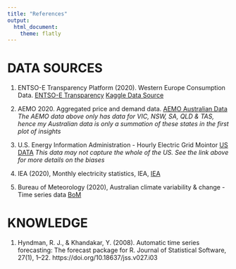 ```yaml
---
title: "References"
output: 
  html_document:
    theme: flatly
---
```


# DATA SOURCES

1. ENTSO-E Transparency Platform (2020). Western Europe Consumption Data. [ENTSO-E Transparency](https://transparency.entsoe.eu/)
[Kaggle Data Source](https://www.kaggle.com/francoisraucent/western-europe-power-consumption?select=it.csv)

2. AEMO 2020. Aggregated price and demand data. [AEMO Australian Data](https://aemo.com.au/energy-systems/electricity/national-electricity-market-nem/data-nem/aggregated-data)
*The AEMO data above only has data for VIC, NSW, SA, QLD & TAS, hence my Australian data is only a summation of these states in the first plot of insights* 

3. U.S. Energy Information Administration - Hourly Electric Grid Mointor [US DATA](https://www.eia.gov/beta/electricity/gridmonitor/dashboard/electric_overview/US48/US48)
*This data may not capture the whole of the US. See the link above for more details on the biases*

4. IEA (2020), Monthly electricity statistics, IEA,  [IEA](https://www.iea.org/reports/monthly-electricity-statistics)

5. Bureau of Meteorology (2020), Australian climate variability & change - Time series data
[BoM](http://www.bom.gov.au/climate/change/index.shtml#tabs=Tracker&tracker=timeseries&tQ=graph%3Drain%26area%3Daus%26season%3Dallmonths%26ave_yr%3DT)

# KNOWLEDGE

1. Hyndman, R. J., & Khandakar, Y. (2008). Automatic time series forecasting: The forecast package for R. Journal of Statistical Software, 27(1), 1–22. https://doi.org/10.18637/jss.v027.i03